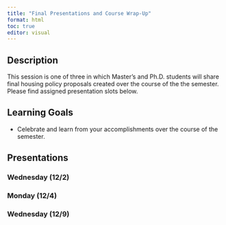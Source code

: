 ```yaml
---
title: "Final Presentations and Course Wrap-Up"
format: html
toc: true
editor: visual
---
```


## Description

This session is one of three in which Master's and Ph.D. students will share final housing policy proposals created over the course of the the semester. Please find assigned presentation slots below.

## Learning Goals

-   Celebrate and learn from your accomplishments over the course of the semester.

## Presentations

### Wednesday (12/2)

### Monday (12/4)

### Wednesday (12/9)
